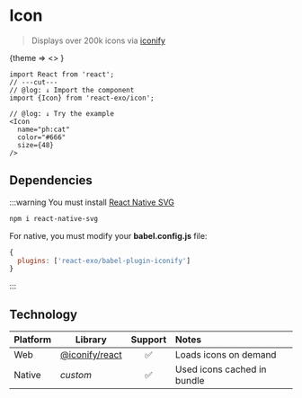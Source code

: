 
# Icon

> Displays over 200k icons via [iconify](https://icones.js.org)

<div style={{display: 'flex', gap: 16}}>
  <Theme>
    {theme => <>
      <span title="ph:cat">
        <Icon 
          name="ph:cat"
          color={theme === 'dark' ? '#b1a9ff' : '#5753c6'}
          size={48}
        />
      </span>
      <span title="lucide:cat">
        <Icon 
          name="lucide:cat"
          color={theme === 'dark' ? '#b1a9ff' : '#5753c6'}
          size={48}
        />
      </span>
      <span title="tdesign:cat">
        <Icon 
          name="tdesign:cat"
          color={theme === 'dark' ? '#b1a9ff' : '#5753c6'}
          size={48}
        />
      </span>
      <span title="streamline:cat-1">
        <Icon 
          name="streamline:cat-1"
          color={theme === 'dark' ? '#b1a9ff' : '#5753c6'}
          size={48}
        />
      </span>
    </>}
  </Theme>
</div>

```tsx twoslash
import React from 'react';
// ---cut---
// @log: ↓ Import the component
import {Icon} from 'react-exo/icon';

// @log: ↓ Try the example
<Icon 
  name="ph:cat"
  color="#666"
  size={48}
/>
```

## Dependencies

:::warning
You must install [React Native SVG](https://github.com/software-mansion/react-native-svg)

```sh
npm i react-native-svg
```

For native, you must modify your **babel.config.js** file:

```js
{
  plugins: ['react-exo/babel-plugin-iconify']
}
```
:::

## Technology

| Platform | Library | Support | Notes |
| -------- | ---------- | :--------: | :---- |
| Web | [@iconify/react](https://iconify.design/docs/icon-components/react) | ✅ | Loads icons on demand |
| Native | *custom* | ✅ | Used icons cached in bundle |
